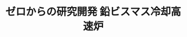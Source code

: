 ﻿---
title: "ゼロからの研究開発 鉛ビスマス冷却高速炉"
category: "環境社会"
vol: "81"
interviewee: "高橋 実"
url: ""
tags: []
pdf: "81-4-takahashi.pdf"
facephoto: ""
career: ""
preface: "高橋研究室では将来の原子力発電において利用が検討されている鉛ビスマス冷却高速炉について研究を行なっている。本稿では原子力発電の基本的な分類や発電方法を取り上げ、その中でも高橋研究室で行われている、鉛ビスマス冷却高速炉における設計・理論の提唱、炉材料の腐食実験や酸素濃度の制御について深く掘り下げていく。"
---
